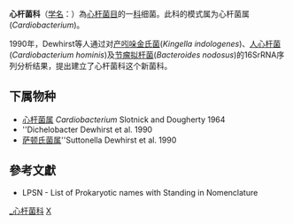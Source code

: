 {{Automatic taxobox
| taxon = Cardiobacteriaceae
| authority = Dewhirst et al., 1990
| type species = 心杆菌属<br>''Cardiobacterium''
| type species authority = Slotnick and Dougherty, 1964
}}
'''心杆菌科'''（[[学名|学名]]：{{lang|la|''Actinobacillus''}}）為[[心杆菌目|心杆菌目]]的一[[科|科]]细菌。此科的模式属为心杆菌属(''Cardiobacterium'')。

1990年，Dewhirst等人通过对[[产吲哚金氏菌|产吲哚金氏菌]](''Kingella indologenes'')、[[人心杆菌|人心杆菌]] (''Cardiobacterium hominis'')及[[节瘤拟杆菌|节瘤拟杆菌]](''Bacteroides nodosus'')的16SrRNA序列分析结果，提出建立了心杆菌科这个新菌科。

==下属物种==
* [[心杆菌属|心杆菌属]] ''Cardiobacterium'' Slotnick and Dougherty 1964
* ''Dichelobacter Dewhirst et al. 1990
* [[萨顿氏菌属|萨顿氏菌属]]''Suttonella Dewhirst et al. 1990

==參考文獻==
{{reflist}}
* LPSN - List of Prokaryotic names with Standing in Nomenclature

{{taxonbar}}

[[Category:_心杆菌科|]]
[[Category:1990年描述的分类群|X]]